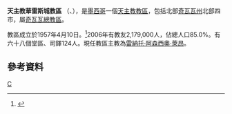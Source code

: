 {{Infobox Roman Catholic diocese
|name=華雷斯城
|jurisdiction=教區
|latin = Dioecesis Civitatis Iuarezensis
|image =Catedral de Ciudad Juárez 05.jpg
|caption =瓜達盧佩聖母主教座堂
|location = [[墨西哥|墨西哥]]
|territory =[[奇瓦瓦州|奇瓦瓦州]]北部四市
|population = 2,179,000
|rite = [[罗马礼|罗马礼]]
|patron = 
|province = 奇瓦瓦
|established = 1957年
|cathedral =  [[瓜達盧佩聖母主教座堂_(華雷斯城)|瓜達盧佩聖母主教座堂]] 
|co-cathedral =
|leadership = 主教
|website =[http://www.diocesisdeciudadjuarez.net/ 官方網站]
|patriarch= 
|metropolitan = 
|ordinary = 雷納托·阿森西奧·萊昂
|coadjutor archbishop =
|coadjutor bishop =
|auxiliary =
|emeritus =
}}
'''天主教華雷斯城教區''' （{{lang-la|Dioecesis Civitatis Iuarezensis}}、{{lang-es|Diócesis de Ciudad Juárez}}），是[[墨西哥|墨西哥]]一個[[天主教|天主教]][[教區|教區]]，包括北部[[奇瓦瓦州|奇瓦瓦州]]北部四市，屬[[天主教奇瓦瓦總教區|奇瓦瓦總教區]]。

教區成立於1957年4月10日。<ref>{{cite journal
|journal=[[宗座公報|宗座公報]]
|publisher=梵蒂岡出版社
|date=1957年
|volume=49
|title=''In similitudinem Christi''
|page=885
|url=http://www.vatican.va/archive/aas/documents/AAS%2049%20%5B1957%5D%20-%20ocr.pdf
|access-date=2013-08-27
|archive-date=2010-03-27
|archive-url=https://web.archive.org/web/20100327070714/http://www.vatican.va/archive/aas/documents/AAS%2049%20%5B1957%5D%20-%20ocr.pdf
|dead-url=no
}}</ref>2006年有教友2,179,000人，佔總人口85.0%。有六十八個堂區、司鐸124人。現任教區主教為[[雷納托·阿森西奧·萊昂|雷納托·阿森西奧·萊昂]]。

==參考資料==
{{Reflist}}
{{墨西哥天主教教區}}
[[Category:墨西哥天主教教區|C]]